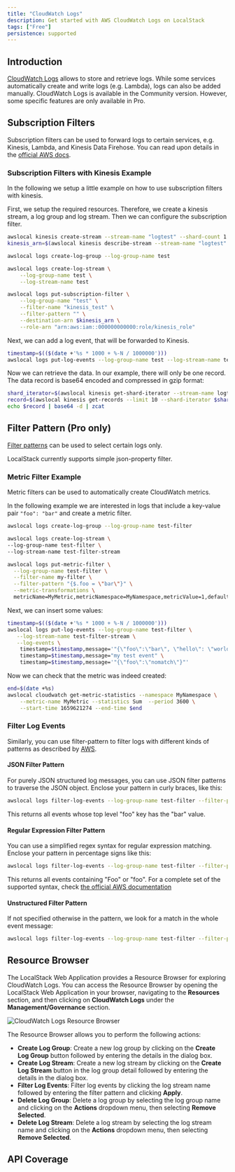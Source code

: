 ```yaml
---
title: "CloudWatch Logs"
description: Get started with AWS CloudWatch Logs on LocalStack
tags: ["Free"]
persistence: supported
---
```



## Introduction

[CloudWatch Logs](https://docs.aws.amazon.com/cloudwatch/index.html) allows to store and retrieve logs.
While some services automatically create and write logs (e.g. Lambda), logs can also be added manually.
CloudWatch Logs is available in the Community version.
However, some specific features are only available in Pro.

## Subscription Filters

Subscription filters can be used to forward logs to certain services, e.g. Kinesis, Lambda, and Kinesis Data Firehose.
You can read upon details in the [official AWS docs](https://docs.aws.amazon.com/AmazonCloudWatch/latest/logs/SubscriptionFilters.html).

### Subscription Filters with Kinesis Example

In the following we setup a little example on how to use subscription filters with kinesis.

First, we setup the required resources.
Therefore, we create a kinesis stream, a log group and log stream.
Then we can configure the subscription filter.
```bash
awslocal kinesis create-stream --stream-name "logtest" --shard-count 1
kinesis_arn=$(awslocal kinesis describe-stream --stream-name "logtest" | jq -r .StreamDescription.StreamARN)

awslocal logs create-log-group --log-group-name test

awslocal logs create-log-stream \
    --log-group-name test \
    --log-stream-name test

awslocal logs put-subscription-filter \
    --log-group-name "test" \
    --filter-name "kinesis_test" \
    --filter-pattern "" \
    --destination-arn $kinesis_arn \
    --role-arn "arn:aws:iam::000000000000:role/kinesis_role"
```

Next, we can add a log event, that will be forwarded to Kinesis.

```bash
timestamp=$(($(date +'%s * 1000 + %-N / 1000000')))
awslocal logs put-log-events --log-group-name test --log-stream-name test --log-events "[{\"timestamp\": ${timestamp} , \"message\": \"hello from cloudwatch\"}]"
```

Now we can retrieve the data.
In our example, there will only be one record.
The data record is base64 encoded and compressed in gzip format:

```bash
shard_iterator=$(awslocal kinesis get-shard-iterator --stream-name logtest --shard-id shardId-000000000000 --shard-iterator-type TRIM_HORIZON | jq -r .ShardIterator)
record=$(awslocal kinesis get-records --limit 10 --shard-iterator $shard_iterator | jq -r '.Records[0].Data')
echo $record | base64 -d | zcat
```

## Filter Pattern (Pro only)

[Filter patterns](https://docs.aws.amazon.com/AmazonCloudWatch/latest/logs/FilterAndPatternSyntax.html) can be used to select certain logs only.

LocalStack currently supports simple json-property filter.

### Metric Filter Example

Metric filters can be used to automatically create CloudWatch metrics.

In the following example we are interested in logs that include a key-value pair `"foo": "bar"` and create a metric filter.

```bash
awslocal logs create-log-group --log-group-name test-filter

awslocal logs create-log-stream \
--log-group-name test-filter \
--log-stream-name test-filter-stream

awslocal logs put-metric-filter \
  --log-group-name test-filter \
  --filter-name my-filter \
  --filter-pattern "{$.foo = \"bar\"}" \
  --metric-transformations \
  metricName=MyMetric,metricNamespace=MyNamespace,metricValue=1,defaultValue=0
```

Next, we can insert some values:

```bash
timestamp=$(($(date +'%s * 1000 + %-N / 1000000')))
awslocal logs put-log-events --log-group-name test-filter \
   --log-stream-name test-filter-stream \
   --log-events \
    timestamp=$timestamp,message='"{\"foo\":\"bar\", \"hello\": \"world\"}"' \
    timestamp=$timestamp,message="my test event" \
    timestamp=$timestamp,message='"{\"foo\":\"nomatch\"}"'
```

Now we can check that the metric was indeed created:

```bash
end=$(date +%s)
awslocal cloudwatch get-metric-statistics --namespace MyNamespace \
    --metric-name MyMetric --statistics Sum  --period 3600 \
    --start-time 1659621274 --end-time $end
```

### Filter Log Events

Similarly, you can use filter-pattern to filter logs with different kinds of patterns as described by [AWS](https://docs.aws.amazon.com/AmazonCloudWatch/latest/logs/FilterAndPatternSyntax.html).

#### JSON Filter Pattern

For purely JSON structured log messages, you can use JSON filter patterns to traverse the JSON object.
Enclose your pattern in curly braces, like this:

```bash
awslocal logs filter-log-events --log-group-name test-filter --filter-pattern "{$.foo = \"bar\"}"
```

This returns all events whose top level "foo" key has the "bar" value.

#### Regular Expression Filter Pattern

You can use a simplified regex syntax for regular expression matching.
Enclose your pattern in percentage signs like this:

```bash
awslocal logs filter-log-events --log-group-name test-filter --filter-pattern "\%[fF]oo\%"
```

This returns all events containing "Foo" or "foo".
For a complete set of the supported syntax, check [the official AWS documentation](https://docs.aws.amazon.com/AmazonCloudWatch/latest/logs/FilterAndPatternSyntax.html#regex-expressions)

#### Unstructured Filter Pattern

If not specified otherwise in the pattern, we look for a match in the whole event message:

```bash
awslocal logs filter-log-events --log-group-name test-filter --filter-pattern "foo"
```

## Resource Browser

The LocalStack Web Application provides a Resource Browser for exploring CloudWatch Logs.
You can access the Resource Browser by opening the LocalStack Web Application in your browser, navigating to the **Resources** section, and then clicking on **CloudWatch Logs** under the **Management/Governance** section.

![CloudWatch Logs Resource Browser](/images/aws/logs-resource-browser.png)

The Resource Browser allows you to perform the following actions:

* **Create Log Group**: Create a new log group by clicking on the **Create Log Group** button followed by entering the details in the dialog box.
* **Create Log Stream**: Create a new log stream by clicking on the **Create Log Stream** button in the log group detail followed by entering the details in the dialog box.
* **Filter Log Events**: Filter log events by clicking the log stream name followed by entering the filter pattern and clicking **Apply**.
* **Delete Log Group**: Delete a log group by selecting the log group name and clicking on the **Actions** dropdown menu, then selecting **Remove Selected**.
* **Delete Log Stream**: Delete a log stream by selecting the log stream name and clicking on the **Actions** dropdown menu, then selecting **Remove Selected**.

## API Coverage

<FeatureCoverage service="cloudwatchlogs" client:load />
